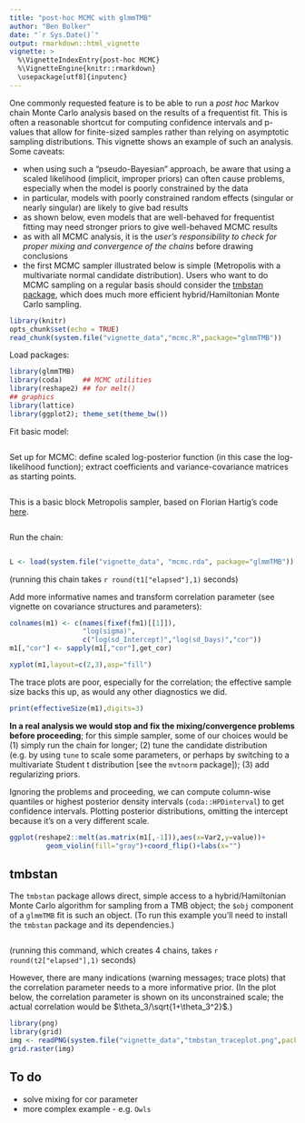 ```yaml
---
title: "post-hoc MCMC with glmmTMB"
author: "Ben Bolker"
date: "`r Sys.Date()`"
output: rmarkdown::html_vignette
vignette: >
  %\VignetteIndexEntry{post-hoc MCMC}
  %\VignetteEngine{knitr::rmarkdown}
  \usepackage[utf8]{inputenc}
---
```


One commonly requested feature is to be able to run a *post hoc* Markov chain Monte Carlo analysis based on the results of a frequentist fit. This is often a reasonable shortcut for computing confidence intervals and p-values that allow for finite-sized samples rather than relying on asymptotic sampling distributions. This vignette shows an example of such an analysis. Some caveats:

- when using such a "pseudo-Bayesian" approach, be aware that using a scaled likelihood (implicit, improper priors) can often cause problems, especially when the model is poorly constrained by the data
- in particular, models with poorly constrained random effects (singular or nearly singular) are likely to give bad results
- as shown below, even models that are well-behaved for frequentist fitting may need stronger priors to give well-behaved MCMC results
- as with all MCMC analysis, it is the *user's responsibility to check for proper mixing and convergence of the chains* before drawing conclusions
- the first MCMC sampler illustrated below is simple (Metropolis with a multivariate normal candidate distribution). Users who want to do MCMC sampling on a regular basis should consider the [tmbstan package](https://CRAN.R-project.org/package=tmbstan), which does much more efficient hybrid/Hamiltonian Monte Carlo sampling.

```r
library(knitr)
opts_chunk$set(echo = TRUE)
read_chunk(system.file("vignette_data","mcmc.R",package="glmmTMB"))
```

Load packages:

```r
library(glmmTMB)
library(coda)     ## MCMC utilities
library(reshape2) ## for melt()
## graphics
library(lattice)
library(ggplot2); theme_set(theme_bw())
```

Fit basic model:
```r
```

Set up for MCMC: define scaled log-posterior function (in this case the log-likelihood function); extract coefficients and variance-covariance matrices as starting points.
```r
```

This is a basic block Metropolis sampler, based on Florian Hartig's code [here](https://theoreticalecology.wordpress.com/2010/09/17/metropolis-hastings-mcmc-in-r/).

```r
```

Run the chain:

```r
```

```r
L <- load(system.file("vignette_data", "mcmc.rda", package="glmmTMB"))
```
(running this chain takes `r round(t1["elapsed"],1)` seconds)

Add more informative names and transform correlation parameter (see vignette on covariance structures and parameters):

```r
colnames(m1) <- c(names(fixef(fm1)[[1]]),
                  "log(sigma)",
                  c("log(sd_Intercept)","log(sd_Days)","cor"))
m1[,"cor"] <- sapply(m1[,"cor"],get_cor)
```

```r
xyplot(m1,layout=c(2,3),asp="fill")
```

The trace plots are poor, especially for the correlation; the effective sample size backs this up, as would any other diagnostics we did.

```r
print(effectiveSize(m1),digits=3)
```

**In a real analysis we would stop and fix the mixing/convergence problems before proceeding**; for this simple sampler, some of our choices would be (1) simply run the chain for longer; (2) tune the candidate distribution (e.g. by using `tune` to scale some parameters, or perhaps by switching to a multivariate Student t distribution [see the `mvtnorm` package]); (3) add regularizing priors.

Ignoring the problems and proceeding, we can compute column-wise quantiles or highest posterior density intervals (`coda::HPDinterval`) to get confidence intervals.
Plotting posterior distributions, omitting
the intercept because it's on a very different scale.

```r
ggplot(reshape2::melt(as.matrix(m1[,-1])),aes(x=Var2,y=value))+
         geom_violin(fill="gray")+coord_flip()+labs(x="")
```

## tmbstan

The `tmbstan` package allows direct, simple access to a hybrid/Hamiltonian Monte Carlo algorithm for sampling from a TMB object; the `$obj` component of a `glmmTMB` fit is such an object. (To run this example you'll need to install the `tmbstan` package and its dependencies.)

```r
```
(running this command, which creates 4 chains, takes `r round(t2["elapsed"],1)` seconds)

However, there are many indications (warning messages; trace plots) that the correlation parameter needs to a more informative prior. (In the plot below, the correlation parameter is shown on its unconstrained scale; the actual correlation would be $\theta_3/\sqrt{1+\theta_3^2}$.)

```r
library(png)
library(grid)
img <- readPNG(system.file("vignette_data","tmbstan_traceplot.png",package="glmmTMB"))
grid.raster(img)
```

## To do

- solve mixing for cor parameter
- more complex example - e.g. `Owls`


